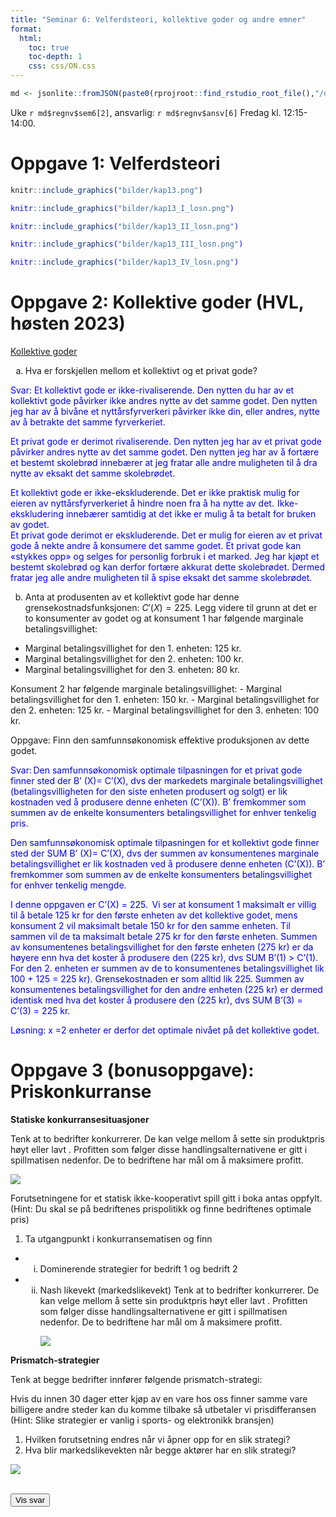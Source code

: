 ```yaml
---
title: "Seminar 6: Velferdsteori, kollektive goder og andre emner"
format: 
  html:
    toc: true
    toc-depth: 1
    css: css/ON.css
---
```


```r
md <- jsonlite::fromJSON(paste0(rprojroot::find_rstudio_root_file(),"/data-raw/metadata.json"))
```

Uke `r md$regnv$sem6[2]`, ansvarlig: `r md$regnv$ansv[6]`
Fredag kl. 12:15-14:00.


# Oppgave 1: Velferdsteori

```r
knitr::include_graphics("bilder/kap13.png")
```

<div class="answer hidden">
```r
knitr::include_graphics("bilder/kap13_I_losn.png")
```
```r
knitr::include_graphics("bilder/kap13_II_losn.png")
```
```r
knitr::include_graphics("bilder/kap13_III_losn.png")
```
```r
knitr::include_graphics("bilder/kap13_IV_losn.png")
```
</div>

# Oppgave 2: Kollektive goder (HVL, høsten 2023)

[Kollektive goder]{.underline}

a)  Hva er forskjellen mellom et kollektivt og et privat gode?

<div class="answer hidden">
Svar: Et kollektivt gode er ikke-rivaliserende. Den nytten du har av et kollektivt gode påvirker ikke andres nytte av det samme godet. Den nytten jeg har av å bivåne et nyttårsfyrverkeri påvirker ikke din, eller andres, nytte av å betrakte det samme fyrverkeriet.  

Et privat gode er derimot rivaliserende. Den nytten jeg har av et privat gode påvirker andres nytte av det samme godet. Den nytten jeg har av å fortære et bestemt skolebrød innebærer at jeg fratar alle andre muligheten til å dra nytte av eksakt det samme skolebrødet.  

Et kollektivt gode er ikke-ekskluderende. Det er ikke praktisk mulig for eieren av nyttårsfyrverkeriet å hindre noen fra å ha nytte av det.  Ikke-ekskludering innebærer samtidig at det ikke er mulig å ta betalt for bruken av godet.  
Et privat gode derimot er ekskluderende. Det er mulig for eieren av et privat gode å nekte andre å konsumere det samme godet. Et privat gode kan «stykkes opp» og selges for personlig forbruk i et marked. Jeg har kjøpt et bestemt skolebrød og kan derfor fortære akkurat dette skolebrødet. Dermed fratar jeg alle andre muligheten til å spise eksakt det samme skolebrødet.  
</div>

b)  Anta at produsenten av et kollektivt gode har denne
    grensekostnadsfunksjonen: $C'(X) = 225$. Legg videre til grunn at
    det er to konsumenter av godet og at konsument 1 har følgende
    marginale betalingsvillighet:
- Marginal betalingsvillighet for den 1. enheten: 125 kr.
- Marginal betalingsvillighet for den 2. enheten: 100 kr.
- Marginal betalingsvillighet for den 3. enheten: 80 kr.

Konsument 2 har følgende marginale betalingsvillighet:
- Marginal betalingsvillighet for den 1. enheten: 150 kr.
- Marginal betalingsvillighet for den 2. enheten: 125 kr.
- Marginal betalingsvillighet for den 3. enheten: 100 kr.

Oppgave: Finn den samfunnsøkonomisk effektive produksjonen av dette
godet.
<div class="answer hidden">
Svar: Den samfunnsøkonomisk optimale tilpasningen for et privat gode finner sted der B’ (X)= C’(X), dvs der markedets marginale betalingsvillighet (betalingsvilligheten for den siste enheten produsert og solgt) er lik kostnaden ved å produsere denne enheten (C’(X)). B’ fremkommer som summen av de enkelte konsumenters betalingsvillighet for enhver tenkelig pris.   

Den samfunnsøkonomisk optimale tilpasningen for et kollektivt gode finner sted der SUM B’ (X)= C’(X), dvs der summen av konsumentenes marginale betalingsvillighet er lik kostnaden ved å produsere denne enheten (C’(X)). B’ fremkommer som summen av de enkelte konsumenters betalingsvillighet for enhver tenkelig mengde.   

I denne oppgaven er C’(X) = 225.  Vi ser at konsument 1 maksimalt er villig til å betale 125 kr for den første enheten av det kollektive godet, mens konsument 2 vil maksimalt betale 150 kr for den samme enheten. Til sammen vil de ta maksimalt betale 275 kr for den første enheten. Summen av konsumentenes betalingsvillighet for den første enheten (275 kr) er da høyere enn hva det koster å produsere den (225 kr), dvs SUM B’(1) > C’(1). For den 2. enheten er summen av de to konsumentenes betalingsvillighet lik 100 + 125 = 225 kr). Grensekostnaden er som alltid lik 225.  Summen av konsumentenes betalingsvillighet for den andre enheten (225 kr) er dermed identisk med hva det koster å produsere den (225 kr), dvs SUM B’(3) = C’(3) = 225 kr.   

Løsning: x =2 enheter er derfor det optimale nivået på det kollektive godet.   

</div>

# Oppgave 3 (bonusoppgave): Priskonkurranse 

**Statiske konkurransesituasjoner**

Tenk at to bedrifter konkurrerer. De kan velge mellom å sette sin produktpris høyt eller lavt . Profitten som følger disse handlingsalternativene er gitt i spillmatisen nedenfor. De to bedriftene har mål om å maksimere profitt. 

![](spill.png)

Forutsetningene for et statisk ikke-kooperativt spill gitt i boka antas oppfylt. 
(Hint: Du skal se på bedriftenes prispolitikk og finne bedriftenes optimale pris)  

1) Ta utgangpunkt i konkurransematisen og finn
  - (i) Dominerende strategier for bedrift 1 og bedrift 2 
  - (ii) Nash likevekt (markedslikevekt) Tenk at to bedrifter konkurrerer. De kan velge mellom å sette sin produktpris høyt eller lavt . Profitten som følger disse handlingsalternativene er gitt i spillmatisen nedenfor. De to bedriftene har mål om å maksimere profitt. 
<div class="answer hidden">
![](def.png)
</div>


**Prismatch-strategier**

Tenk at begge bedrifter innfører følgende prismatch-strategi:

Hvis du innen 30 dager etter kjøp av en vare hos oss finner samme vare billigere andre steder kan du komme tilbake så utbetaler vi prisdifferansen 
 (Hint: Slike strategier er vanlig i sports- og elektronikk bransjen)

1. Hvilken forutsetning endres når vi åpner opp for en slik strategi?
1. Hva blir markedslikevekten når begge aktører har en slik strategi? 

<div class="answer hidden">
![](ghi.png)
</div>


<br>
<button id="show-all-answers">Vis svar</button>
<p class="answer hidden">
</p>

<style>
  .answer {
    color: blue;
  }
</style>
<script>
const answerToggles = document.querySelectorAll(".answer");
const showAllButton = document.getElementById("show-all-answers");

showAllButton.addEventListener("click", () => {
  answerToggles.forEach(answer => {
    answer.classList.toggle("hidden");
  });
});
</script>


::: {.content-visible when-profile="internal"}
:::








